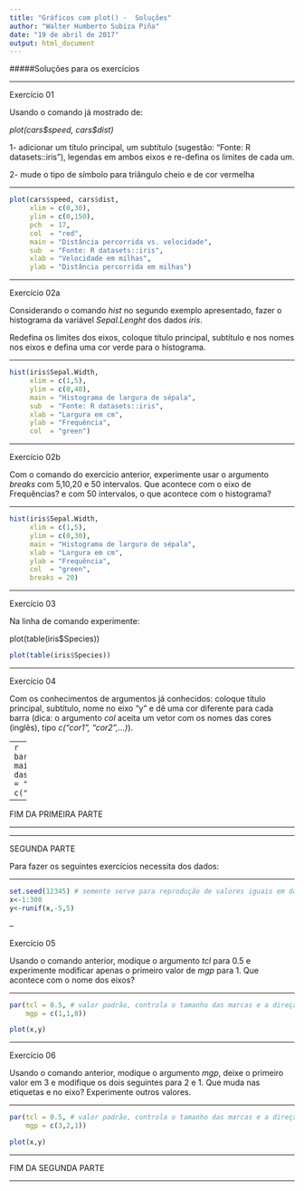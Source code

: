 ---
title: "Gráficos com plot() -  Soluções"
author: "Walter Humberto Subiza Piña"
date: "19 de abril de 2017"
output: html_document
---

#####Soluções para os exercícios

---

Exercício 01

Usando o comando já mostrado de:

_plot(cars\$speed, cars\$dist)_

1- adicionar um título principal, um subtítulo (sugestão: "Fonte: R datasets::iris"), legendas em ambos eixos e re-defina os limites de cada um.

2- mude o tipo de símbolo para triângulo cheio e de cor vermelha

---

```{r}
plot(cars$speed, cars$dist,
     xlim = c(0,30),
     ylim = c(0,150),
     pch  = 17,
     col  = "red",
     main = "Distância percorrida vs. velocidade",
     sub  = "Fonte: R datasets::iris",
     xlab = "Velocidade em milhas",
     ylab = "Distância percorrida em milhas")
```

---

Exercício 02a

Considerando o comando _hist_ no segundo exemplo apresentado, fazer o histograma da variável _Sepal.Lenght_ dos dados _iris_.

Redefina os limites dos eixos, coloque título principal, subtítulo e nos nomes nos eixos e defina uma cor verde para o histograma.

---

```{r}
hist(iris$Sepal.Width,
     xlim = c(1,5),
     ylim = c(0,40),
     main = "Histograma de largura de sépala",
     sub  = "Fonte: R datasets::iris",
     xlab = "Largura em cm",
     ylab = "Frequência",
     col  = "green")

```

---

Exercício 02b

Com o comando do exercício anterior, experimente usar o argumento _breaks_ com 5,10,20 e 50 intervalos. Que acontece com o eixo de Frequências? e com 50 intervalos, o que acontece com o histograma?

---

```{r}
hist(iris$Sepal.Width,
     xlim = c(1,5),
     ylim = c(0,30),
     main = "Histograma de largura de sépala",
     xlab = "Largura em cm",
     ylab = "Frequência",
     col  = "green", 
     breaks = 20)

```


---

Exercício 03

Na linha de comando experimente:

plot(table(iris$Species))

```{r}
plot(table(iris$Species))
```

---

Exercício 04

Com os conhecimentos de argumentos já conhecidos: coloque título principal, subtítulo, nome no eixo "y" e dê uma cor diferente para cada barra (dica: o argumento _col_ aceita um vetor com os nomes das cores (inglês), tipo _c("cor1", "cor2",...)_).

---
```{r}
barplot(table(iris$Species),
        main = "Tabela de Frequência das espécies de Iris",
        ylab = "Frequência",
        col  = c("green", "red", "blue"))
```

---

FIM DA PRIMEIRA PARTE

---

---

SEGUNDA PARTE

Para fazer os seguintes exercícios necessita dos dados:

---

```{r}
set.seed(12345) # semente serve para reprodução de valores iguais em dados aleatórios (ou  seudo...)
x<-1:300
y<-runif(x,-5,5)
```

--

Exercício 05

Usando o comando anterior, modique o argumento _tcl_ para 0.5 e experimente modificar apenas o primeiro valor de _mgp_ para 1. Que acontece com o nome dos eixos?

---

```{r}  

par(tcl = 0.5, # valor padrão, controla o tamanho das marcas e a direção, valor negativo = marca fora
    mgp = c(1,1,0)) 

plot(x,y) 
```

---

Exercício 06

Usando o comando anterior, modique o argumento _mgp_, deixe o primeiro valor em 3 e modifique os dois seguintes para 2 e 1. Que muda nas etiquetas e no eixo? Experimente outros valores.

---

```{r}
par(tcl = 0.5, # valor padrão, controla o tamanho das marcas e a direção, valor negativo = marca fora
    mgp = c(3,2,1)) 

plot(x,y) 
```

---

FIM DA SEGUNDA PARTE

---

